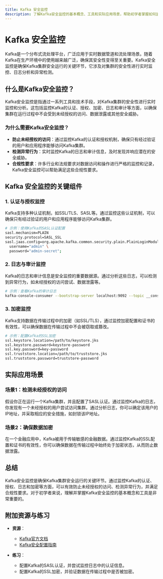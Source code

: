 ```yaml
---
title: Kafka 安全监控
description: 了解Kafka安全监控的基本概念、工具和实际应用场景，帮助初学者掌握如何监控Kafka集群的安全性。
---
```


# Kafka 安全监控

Kafka是一个分布式流处理平台，广泛应用于实时数据管道和流处理场景。随着Kafka在生产环境中的使用越来越广泛，确保其安全性变得至关重要。Kafka安全监控是确保Kafka集群安全运行的关键环节，它涉及对集群的安全性进行实时监控、日志分析和异常检测。

## 什么是Kafka安全监控？

Kafka安全监控是指通过一系列工具和技术手段，对Kafka集群的安全性进行实时监控和分析。这包括监控Kafka的认证、授权、加密、日志和审计等方面，以确保集群在运行过程中不会受到未经授权的访问、数据泄露或其他安全威胁。

### 为什么需要Kafka安全监控？

- **防止未经授权的访问**：通过监控Kafka的认证和授权机制，确保只有经过验证的用户和应用程序能够访问Kafka集群。
- **检测异常行为**：实时监控Kafka的日志和审计信息，及时发现并响应潜在的安全威胁。
- **合规性要求**：许多行业和法规要求对数据访问和操作进行严格的监控和记录，Kafka安全监控可以帮助满足这些合规性要求。

## Kafka 安全监控的关键组件

### 1. 认证与授权监控

Kafka支持多种认证机制，如SSL/TLS、SASL等。通过监控这些认证机制，可以确保只有经过验证的用户和应用程序能够访问Kafka集群。

```bash
# 示例：使用Kafka的SASL认证配置
sasl.mechanism=PLAIN
security.protocol=SASL_SSL
sasl.jaas.config=org.apache.kafka.common.security.plain.PlainLoginModule required \
  username="admin" \
  password="admin-secret";
```

### 2. 日志与审计监控

Kafka的日志和审计信息是安全监控的重要数据源。通过分析这些日志，可以检测到异常行为，如未经授权的访问尝试、数据泄露等。

```bash
# 示例：查看Kafka的审计日志
kafka-console-consumer --bootstrap-server localhost:9092 --topic __consumer_offsets --from-beginning
```

### 3. 加密监控

Kafka支持数据在传输过程中的加密（如SSL/TLS），通过监控加密配置和证书的有效性，可以确保数据在传输过程中不会被窃取或篡改。

```bash
# 示例：配置Kafka的SSL加密
ssl.keystore.location=/path/to/keystore.jks
ssl.keystore.password=keystore-password
ssl.key.password=key-password
ssl.truststore.location=/path/to/truststore.jks
ssl.truststore.password=truststore-password
```

## 实际应用场景

### 场景1：检测未经授权的访问

假设你正在运行一个Kafka集群，并且配置了SASL认证。通过监控Kafka的日志，你发现有一个未经授权的用户尝试访问集群。通过分析日志，你可以确定该用户的IP地址，并采取相应的安全措施，如封锁该IP地址。

### 场景2：确保数据加密

在一个金融应用中，Kafka被用于传输敏感的金融数据。通过监控Kafka的SSL配置和证书的有效性，你可以确保数据在传输过程中始终处于加密状态，从而防止数据泄露。

## 总结

Kafka安全监控是确保Kafka集群安全运行的关键环节。通过监控Kafka的认证、授权、日志和加密等方面，可以有效防止未经授权的访问、检测异常行为，并满足合规性要求。对于初学者来说，理解并掌握Kafka安全监控的基本概念和工具是非常重要的。

## 附加资源与练习

- **资源**：
  - [Kafka官方文档](https://kafka.apache.org/documentation/)
  - [Kafka安全配置指南](https://kafka.apache.org/documentation/#security)
  
- **练习**：
  - 配置Kafka的SASL认证，并尝试监控日志中的认证信息。
  - 配置Kafka的SSL加密，并验证数据在传输过程中是否被加密。

